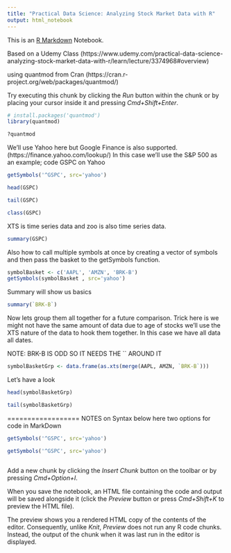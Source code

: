 ```yaml
---
title: "Practical Data Science: Analyzing Stock Market Data with R"
output: html_notebook
---
```


This is an [R Markdown](http://rmarkdown.rstudio.com) Notebook. 

Based on a Udemy Class
(https://www.udemy.com/practical-data-science-analyzing-stock-market-data-with-r/learn/lecture/3374968#overview)

using quantmod from Cran
(https://cran.r-project.org/web/packages/quantmod/)


Try executing this chunk by clicking the *Run* button within the chunk or by placing your cursor inside it and pressing *Cmd+Shift+Enter*. 

```r
# install.packages('quantmod')
library(quantmod)
```

```r
?quantmod
```

We'll use Yahoo here but Google Finance is also supported. 
(https://finance.yahoo.com/lookup/)
In this case we'll use the S&P 500 as an example; code GSPC on Yahoo

```r
getSymbols('^GSPC', src='yahoo')
```
``` r
head(GSPC)
```
``` r
tail(GSPC)
```
``` r
class(GSPC)
```
XTS is time series data and zoo is also time series data. 

``` r
summary(GSPC)
```

Also how to call multiple symbols at once by creating a vector of symbols
and then pass the basket to the getSymbols function.

```r
symbolBasket <- c('AAPL', 'AMZN', 'BRK-B')
getSymbols(symbolBasket , src='yahoo')
```

Summary will show us basics
```r
summary(`BRK-B`)
```

Now lets group them all together for a future comparison. 
Trick here is we might not have the same amount of data due to age of stocks
we'll use the XTS nature of the data to hook them together. In this case we have all data all dates. 

NOTE: BRK-B IS ODD SO IT NEEDS THE `` AROUND IT

```r
symbolBasketGrp <- data.frame(as.xts(merge(AAPL, AMZN, `BRK-B`)))
```

Let's have a look

```r
head(symbolBasketGrp)
```

```r
tail(symbolBasketGrp)
```










================== NOTES on Syntax below here
two options for code in MarkDown
```r
getSymbols('^GSPC', src='yahoo')
```


```r
getSymbols('^GSPC', src='yahoo')
```

```r

```


Add a new chunk by clicking the *Insert Chunk* button on the toolbar or by pressing *Cmd+Option+I*.

When you save the notebook, an HTML file containing the code and output will be saved alongside it (click the *Preview* button or press *Cmd+Shift+K* to preview the HTML file). 

The preview shows you a rendered HTML copy of the contents of the editor. Consequently, unlike *Knit*, *Preview* does not run any R code chunks. Instead, the output of the chunk when it was last run in the editor is displayed.

